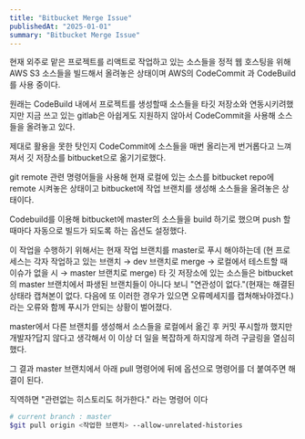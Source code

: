 ```yaml
---
title: "Bitbucket Merge Issue"
publishedAt: "2025-01-01"
summary: "Bitbucket Merge Issue"
---
```


현재 외주로 맡은 프로젝트를 리액트로 작업하고 있는 소스들을 정적 웹 호스팅을 위해 AWS S3 소스들을 빌드해서 올려놓은 상태이며 AWS의 CodeCommit 과 CodeBuild를 사용 중이다.

원래는 CodeBuild 내에서 프로젝트를 생성할때 소스들을 타깃 저장소와 연동시키려했지만 지금 쓰고 있는 gitlab은 아쉽게도 지원하지 않아서 CodeCommit을 사용해 소스들을 올려놓고 있다.

제대로 활용을 못한 탓인지 CodeCommit에 소스들을 매번 올리는게 번거롭다고 느껴져서 깃 저장소를 bitbucket으로 옮기기로했다.

git remote 관련 명령어들을 사용해 현재 로컬에 있는 소스를 bitbucket repo에 remote 시켜놓은 상태이고 bitbucket에 작업 브랜치를 생성해 소스들을 올려놓은 상태이다.

Codebuild를 이용해 bitbucket에 master의 소스들을 build 하기로 했으며 push 할때마다 자동으로 빌드가 되도록 하는 옵션도 설정했다.

이 작업을 수행하기 위해서는 현재 작업 브랜치를 master로 푸시 해야하는데 (현 프로세스는 각자 작업하고 있는 브랜치 → dev 브랜치로 merge → 로컬에서 테스트할 때 이슈가 없을 시 → master 브랜치로 merge) 타 깃 저장소에 있는 소스들은 bitbucket의 master 브랜치에서 파생된 브랜치들이 아니다 보니 "연관성이 없다."(현재는 해결된 상태라 캡쳐본이 없다. 다음에 또 이러한 경우가 있으면 오류메세지를 캡쳐해놔야겠다.) 라는 오류와 함께 푸시가 안되는 상황이 벌어졌다.

master에서 다른 브랜치를 생성해서 소스들을 로컬에서 옮긴 후 커밋 푸시할까 했지만 개발자?답지 않다고 생각해서 이 이상 더 일을 복잡하게 하지않게 하려 구글링을 열심히 했다.

그 결과 master 브랜치에서 아래 pull 명령어에 뒤에 옵션으로 명령어를 더 붙여주면 해결이 된다.

직역하면 "관련없는 히스토리도 허가한다." 라는 명령어 이다

```bash
# current branch : master
$git pull origin <작업한 브랜치> --allow-unrelated-histories
```
